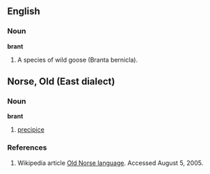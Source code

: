 ==English==
===Noun===
'''brant'''
# A species of wild goose (Branta bernicla).

==Norse, Old (East dialect)==
===Noun===
'''brant'''
# [[precipice]]
===References===
# Wikipedia article [[wikipedia:Old Norse language|Old Norse language]]. Accessed August 5, 2005.
